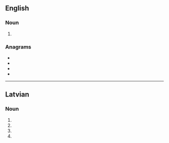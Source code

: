 {{also|lodēs|lödes}}

==English==

===Noun===
{{head|en|noun plural form}}

# {{plural of|lode|lang=en}}

===Anagrams===
* {{l|en|Delos}}
* {{l|en|doles}}
* {{l|en|losed}}
* {{l|en|soled}}

----

==Latvian==

===Noun===
{{head|lv|noun form|g=f}}

# {{lv-inflection of|lode|gen|s}}
# {{lv-inflection of|lode|nom|p}}
# {{lv-inflection of|lode|voc|p}}
# {{lv-inflection of|lode|acc|p}}
